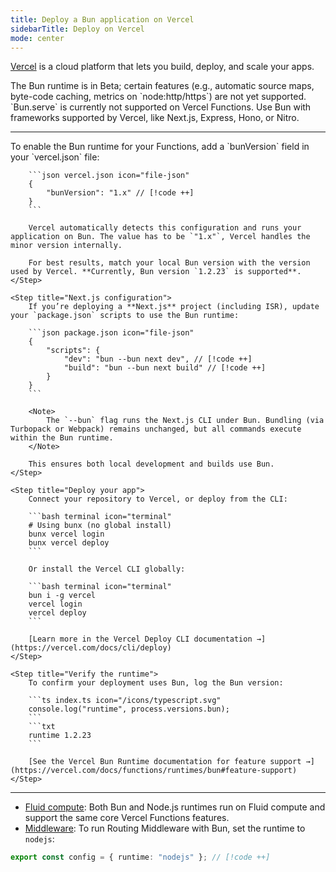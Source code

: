 ---
title: Deploy a Bun application on Vercel
sidebarTitle: Deploy on Vercel
mode: center
---


[Vercel](https://vercel.com/) is a cloud platform that lets you build, deploy, and scale your apps.

<Warning>
  The Bun runtime is in Beta; certain features (e.g., automatic source maps, byte-code caching, metrics on
  `node:http/https`) are not yet supported.
</Warning>

<Note>
  `Bun.serve` is currently not supported on Vercel Functions. Use Bun with frameworks supported by Vercel, like Next.js,
  Express, Hono, or Nitro.
</Note>

---

<Steps>
	<Step title="Configure Bun in vercel.json">
		To enable the Bun runtime for your Functions, add a `bunVersion` field in your `vercel.json` file:

    	```json vercel.json icon="file-json"
    	{
    		"bunVersion": "1.x" // [!code ++]
    	}
    	```

    	Vercel automatically detects this configuration and runs your application on Bun. The value has to be `"1.x"`, Vercel handles the minor version internally.

    	For best results, match your local Bun version with the version used by Vercel. **Currently, Bun version `1.2.23` is supported**.
    </Step>

    <Step title="Next.js configuration">
    	If you’re deploying a **Next.js** project (including ISR), update your `package.json` scripts to use the Bun runtime:

    	```json package.json icon="file-json"
    	{
    		"scripts": {
    			"dev": "bun --bun next dev", // [!code ++]
    			"build": "bun --bun next build" // [!code ++]
    		}
    	}
    	```

    	<Note>
    		The `--bun` flag runs the Next.js CLI under Bun. Bundling (via Turbopack or Webpack) remains unchanged, but all commands execute within the Bun runtime.
    	</Note>

    	This ensures both local development and builds use Bun.
    </Step>

    <Step title="Deploy your app">
    	Connect your repository to Vercel, or deploy from the CLI:

    	```bash terminal icon="terminal"
    	# Using bunx (no global install)
    	bunx vercel login
    	bunx vercel deploy
    	```

    	Or install the Vercel CLI globally:

    	```bash terminal icon="terminal"
    	bun i -g vercel
    	vercel login
    	vercel deploy
    	```

    	[Learn more in the Vercel Deploy CLI documentation →](https://vercel.com/docs/cli/deploy)
    </Step>

    <Step title="Verify the runtime">
    	To confirm your deployment uses Bun, log the Bun version:

    	```ts index.ts icon="/icons/typescript.svg"
    	console.log("runtime", process.versions.bun);
    	```
    	```txt
    	runtime 1.2.23
    	```

    	[See the Vercel Bun Runtime documentation for feature support →](https://vercel.com/docs/functions/runtimes/bun#feature-support)
    </Step>

</Steps>

---

- [Fluid compute](https://vercel.com/docs/fluid-compute): Both Bun and Node.js runtimes run on Fluid compute and support the same core Vercel Functions features.
- [Middleware](https://vercel.com/docs/routing-middleware): To run Routing Middleware with Bun, set the runtime to `nodejs`:

```ts middleware.ts icon="/icons/typescript.svg"
export const config = { runtime: "nodejs" }; // [!code ++]
```
